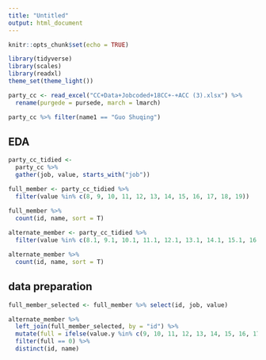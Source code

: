 ```yaml
---
title: "Untitled"
output: html_document
---
```


```r
knitr::opts_chunk$set(echo = TRUE)
```

```r
library(tidyverse)
library(scales)
library(readxl)
theme_set(theme_light())

party_cc <- read_excel("CC+Data+Jobcoded+18CC+-+ACC (3).xlsx") %>% 
  rename(purgede = pursede, march = lmarch)

party_cc %>% filter(name1 == "Guo Shuqing")
```

## EDA

```r
party_cc_tidied <- 
  party_cc %>% 
  gather(job, value, starts_with("job")) 

full_member <- party_cc_tidied %>% 
  filter(value %in% c(8, 9, 10, 11, 12, 13, 14, 15, 16, 17, 18, 19))

full_member %>% 
  count(id, name, sort = T)
  
alternate_member <- party_cc_tidied %>% 
  filter(value %in% c(8.1, 9.1, 10.1, 11.1, 12.1, 13.1, 14.1, 15.1, 16.1, 17.1, 18.1))

alternate_member %>% 
  count(id, name, sort = T) 

```
## data preparation

```r
full_member_selected <- full_member %>% select(id, job, value) 

alternate_member %>% 
  left_join(full_member_selected, by = "id") %>% 
  mutate(full = ifelse(value.y %in% c(9, 10, 11, 12, 13, 14, 15, 16, 17, 18), 1, 0)) %>% 
  filter(full == 0) %>% 
  distinct(id, name)


```

